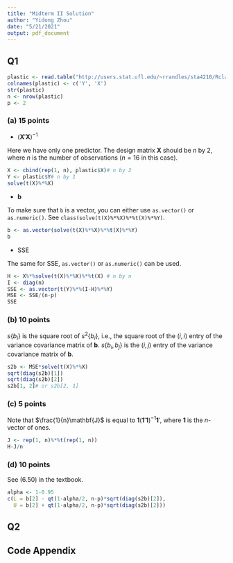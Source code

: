 ```yaml
---
title: "Midterm II Solution"
author: "Yidong Zhou"
date: "5/21/2021"
output: pdf_document
---
```


## Q1

```r
plastic <- read.table("http://users.stat.ufl.edu/~rrandles/sta4210/Rclassnotes/data/textdatasets/KutnerData/Chapter%20%201%20Data%20Sets/CH01PR22.txt")
colnames(plastic) <- c('Y', 'X')
str(plastic)
n <- nrow(plastic)
p <- 2
```

### (a) 15 points

- $(\mathbf{X}'\mathbf{X})^{-1}$

Here we have only one predictor. The design matrix $\mathbf{X}$ should be $n$ by $2$, where $n$ is the number of observations ($n=16$ in this case).

```r
X <- cbind(rep(1, n), plastic$X)# n by 2
Y <- plastic$Y# n by 1
solve(t(X)%*%X)
```

- $\mathbf{b}$

To make sure that `b` is a vector, you can either use `as.vector()` or `as.numeric()`. See `class(solve(t(X)%*%X)%*%t(X)%*%Y)`.

```r
b <- as.vector(solve(t(X)%*%X)%*%t(X)%*%Y)
b
```

- SSE

The same for SSE, `as.vector()` or `as.numeric()` can be used.

```r
H <- X%*%solve(t(X)%*%X)%*%t(X) # n by n
I <- diag(n)
SSE <- as.vector(t(Y)%*%(I-H)%*%Y)
MSE <- SSE/(n-p)
SSE
```

### (b) 10 points

$s\{b_i\}$ is the square root of $s^2\{b_i\}$, i.e., the square root of the $(i, i)$ entry of the variance covariance matrix of $\mathbf{b}$. $s\{b_i, b_j\}$ is the $(i, j)$ entry of the variance covariance matrix of $\mathbf{b}$.

```r
s2b <- MSE*solve(t(X)%*%X)
sqrt(diag(s2b)[1])
sqrt(diag(s2b)[2])
s2b[1, 2]# or s2b[2, 1]
```

### (c) 5 points

Note that $\frac{1}{n}\mathbf{J}$ is equal to $\mathbf{1}(\mathbf{1}'\mathbf{1})^{-1}\mathbf{1}'$, where $\mathbf{1}$ is the $n$-vector of ones.

```r
J <- rep(1, n)%*%t(rep(1, n))
H-J/n
```

### (d) 10 points

See $(6.50)$ in the textbook.

```r
alpha <- 1-0.95
c(L = b[2] - qt(1-alpha/2, n-p)*sqrt(diag(s2b)[2]), 
  U = b[2] + qt(1-alpha/2, n-p)*sqrt(diag(s2b)[2]))
```


## Q2

## Code Appendix
```r
```
